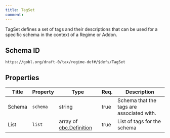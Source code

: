 ```yaml
---
title: TagSet
comment: 
---
```


TagSet defines a set of tags and their descriptions that can be used for a specific schema in the context of a Regime or Addon.

## Schema ID

`https://gobl.org/draft-0/tax/regime-def#/$defs/TagSet`

## Properties

| Title  | Property | Type                                               | Req. | Description                               |
|--------|----------|----------------------------------------------------|------|-------------------------------------------|
| Schema | `schema` | string                                             | true | Schema that the tags are associated with. |
| List   | `list`   | array of [cbc.Definition](/draft-0/cbc/definition) | true | List of tags for the schema               |

